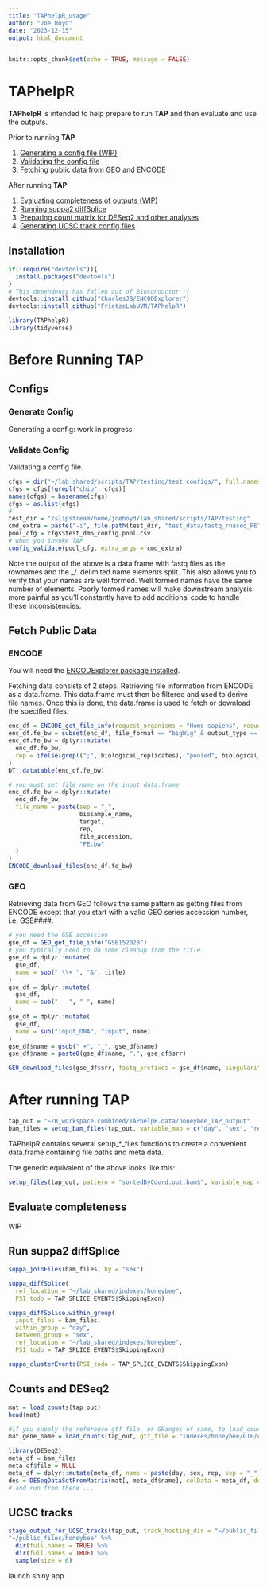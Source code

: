 ```yaml
---
title: "TAPhelpR_usage"
author: "Joe Boyd"
date: "2023-12-15"
output: html_document
---
```


```r
knitr::opts_chunk$set(echo = TRUE, message = FALSE)
```

# TAPhelpR

**TAPhelpR** is intended to help prepare to run **TAP** and then evaluate and use the outputs.

Prior to running **TAP**

1. [Generating a config file (WIP)](#generate-config)
2. [Validating the config file](#validate-config)
3. Fetching public data from [GEO](#geo) and [ENCODE](#encode)

After running **TAP**

1. [Evaluating completeness of outputs (WIP)](#evaluate-completeness)
2. [Running suppa2 diffSplice](#run-suppa2-diffsplice)
3. [Preparing count matrix for DESeq2 and other analyses](#counts-and-deseq2)
4. [Generating UCSC track config files](#ucsc-tracks)

## Installation

```r
if(!require("devtools")){
  install.packages("devtools")
}
# This dependency has fallen out of Bioconductor :(
devtools::install_github("CharlesJB/ENCODExplorer")
devtools::install_github("FrietzeLabUVM/TAPhelpR")

```

```r
library(TAPhelpR)
library(tidyverse)
```

# Before Running TAP

## Configs

### Generate Config

Generating a config: work in progress

### Validate Config

Validating a config file.

```r
cfgs = dir("~/lab_shared/scripts/TAP/testing/test_configs/", full.names = TRUE)
cfgs = cfgs[!grepl("chip", cfgs)]
names(cfgs) = basename(cfgs)
cfgs = as.list(cfgs)
#'
test_dir = "/slipstream/home/joeboyd/lab_shared/scripts/TAP/testing"
cmd_extra = paste("-i", file.path(test_dir, "test_data/fastq_rnaseq_PE"), "-ref", file.path(test_dir, "references/dm6"))
pool_cfg = cfgs$test_dm6_config.pool.csv
# when you invoke TAP
config_validate(pool_cfg, extra_args = cmd_extra)
```

Note the output of the above is a data.frame with fastq files as the rownames and the _/. delimited name elements split. This also allows you to verify that your names are well formed. Well formed names have the same number of elements. Poorly formed names will make downstream analysis more painful as you'll constantly have to add additional code to handle these inconsistencies.

## Fetch Public Data

### ENCODE

You will need the [ENCODExplorer package installed](#installation).

Fetching data consists of 2 steps. Retrieving file information from ENCODE as a data.frame. This data.frame must then be filtered and used to derive file names. Once this is done, the data.frame is used to fetch or download the specified files.

```r
enc_df = ENCODE_get_file_info(request_organisms = "Homo sapiens", request_target_chipseq = "IKZF1")
enc_df.fe_bw = subset(enc_df, file_format == "bigWig" & output_type == "fold change over control" & assembly == "GRCh38")
enc_df.fe_bw = dplyr::mutate(
  enc_df.fe_bw,
  rep = ifelse(grepl(";", biological_replicates), "pooled", biological_replicates)
)
DT::datatable(enc_df.fe_bw)
```

```r
# you must set file_name on the input data.frame
enc_df.fe_bw = dplyr::mutate(
  enc_df.fe_bw,
  file_name = paste(sep = "_",
                    biosample_name,
                    target, 
                    rep,
                    file_accession, 
                    "FE.bw"
  )
)
ENCODE_download_files(enc_df.fe_bw)
```
### GEO

Retrieving data from GEO follows the same pattern as getting files from ENCODE except that you start with a valid GEO series accession number, i.e. GSE####.

```r
# you need the GSE accession
gse_df = GEO_get_file_info("GSE152028")
# you typically need to do some cleanup from the title
gse_df = dplyr::mutate(
  gse_df,
  name = sub(" \\+ ", "&", title)
)
gse_df = dplyr::mutate(
  gse_df,
  name = sub(" - ", " ", name)
)
gse_df = dplyr::mutate(
  gse_df,
  name = sub("input_DNA", "input", name)
)
gse_df$name = gsub(" +", "_", gse_df$name)
gse_df$name = paste0(gse_df$name, ".", gse_df$srr)
```

```r
GEO_download_files(gse_df$srr, fastq_prefixes = gse_df$name, singularity = "tap_latest.sif", bash_or_sbatch = "bash")
```

# After running TAP

```r
tap_out = "~/R_workspace.combined/TAPhelpR.data/honeybee_TAP_output"
bam_files = setup_bam_files(tap_out, variable_map = c("day", "sex", "rep"))
```

TAPhelpR contains several setup_*_files functions to create a convenient data.frame containing file paths and meta data.

The generic equivalent of the above looks like this:

```r
setup_files(tap_out, pattern = "sortedByCoord.out.bam$", variable_map = c("day", "sex", "rep"))
```

## Evaluate completeness

WIP

## Run suppa2 diffSplice

```r
suppa_joinFiles(bam_files, by = "sex")
```

```r
suppa_diffSplice(
  ref_location = "~/lab_shared/indexes/honeybee",
  PSI_todo = TAP_SPLICE_EVENTS$SkippingExon)
```

```r
suppa_diffSplice.within_group(
  input_files = bam_files,
  within_group = "day",
  between_group = "sex",
  ref_location = "~/lab_shared/indexes/honeybee",
  PSI_todo = TAP_SPLICE_EVENTS$SkippingExon)
```

```r
suppa_clusterEvents(PSI_todo = TAP_SPLICE_EVENTS$SkippingExon)
```

## Counts and DESeq2

```r
mat = load_counts(tap_out)
head(mat)
```

```r
#if you supply the reference gtf file, or GRanges of same, to load_counts, gene_ids in counts will be aggregated to gene_name
mat.gene_name = load_counts(tap_out, gtf_file = "indexes/honeybee/GTF/current.gft")
```

```r
library(DESeq2)
meta_df = bam_files
meta_df$file = NULL
meta_df = dplyr::mutate(meta_df, name = paste(day, sex, rep, sep = "_"))
des = DESeqDataSetFromMatrix(mat[, meta_df$name], colData = meta_df, design = ~sex)
# and run from there ...
```

## UCSC tracks

```r
stage_output_for_UCSC_tracks(tap_out, track_hosting_dir = "~/public_files/honeybee")
"~/public_files/honeybee" %>% 
  dir(full.names = TRUE) %>% 
  dir(full.names = TRUE) %>% 
  sample(size = 6)
```

launch shiny app
